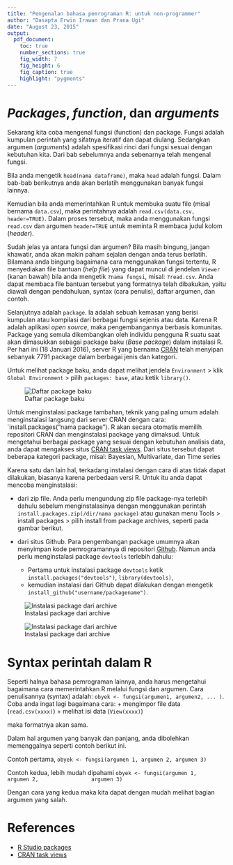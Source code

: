 ```yaml
---
title: "Pengenalan bahasa pemrograman R: untuk non-programmer"
author: "Dasapta Erwin Irawan dan Prana Ugi"
date: "August 23, 2015"
output:
  pdf_document:
    toc: true
    number_sections: true
    fig_width: 7
    fig_height: 6
    fig_caption: true
    highlight: "pygments"
---
```



# _Packages_, _function_, dan _arguments_ 

Sekarang kita coba mengenal fungsi (function) dan package. Fungsi adalah kumpulan perintah yang sifatnya iteratif dan dapat diulang. Sedangkan argumen (_arguments_) adalah spesifikasi rinci dari fungsi sesuai dengan kebutuhan kita. Dari bab sebelumnya anda sebenarnya telah mengenal fungsi.

Bila anda mengetik `head(nama dataframe)`, maka `head` adalah fungsi. Dalam bab-bab berikutnya anda akan berlatih menggunakan banyak fungsi lainnya.

Kemudian bila anda memerintahkan R untuk membuka suatu file (misal bernama `data.csv`), maka perintahnya adalah `read.csv(data.csv, header=TRUE)`. Dalam proses tersebut, maka anda menggunakan fungsi `read.csv` dan argumen `header=TRUE` untuk meminta R membaca judul kolom (_header_).

Sudah jelas ya antara fungsi dan argumen? Bila masih bingung, jangan khawatir, anda akan makin paham sejalan dengan anda terus berlatih. Bilamana anda bingung bagaimana cara menggunakan fungsi tertentu, R menyediakan file bantuan (_help file_) yang dapat muncul di jendelan `Viewer` (kanan bawah) bila anda mengetik `?nama fungsi`, misal: `?read.csv`. Anda dapat membaca file bantuan tersebut yang formatnya telah dibakukan, yaitu diawali dengan pendahuluan, syntax (cara penulis), daftar argumen, dan contoh.

Selanjutnya adalah `package`. Ia adalah sebuah kemasan yang berisi kumpulan atau kompilasi dari berbagai fungsi sejenis atau data. Karena R adalah aplikasi _open source_, maka pengembangannya berbasis komunitas. Package yang semula dikembangkan oleh individu pengguna R suatu saat akan dimasukkan sebagai package baku (_Base package_) dalam instalasi R. Per hari ini (18 Januari 2016), server R yang bernama [CRAN](http://cran.r-project.org) telah menyipan sebanyak 7791 package dalam berbagai jenis dan kategori.

Untuk melihat package baku, anda dapat melihat jendela `Environment` > klik `Global Environment` > pilih `packages: base`, atau ketik `library()`.

![Daftar package baku](~/Documents/2016/Github/Rforbeginners/tab-fig/listPackages.png)

Untuk menginstalasi package tambahan, teknik yang paling umum adalah menginstalasi langsung dari server CRAN dengan cara: `install.packages("nama package"). R akan secara otomatis memilih repositori CRAN dan menginstalasi package yang dimaksud. Untuk mengetahui berbagai package yang sesuai dengan kebutuhan analisis data, anda dapat mengakses situs [CRAN task views](https://cran.r-project.org/web/views/). Dari situs tersebut dapat beberapa kategori package, misal: Bayesian, Multivariate, dan Time series

Karena satu dan lain hal, terkadang instalasi dengan cara di atas tidak dapat dilakukan, biasanya karena perbedaan versi R. Untuk itu anda dapat mencoba menginstalasi:

+ dari zip file. Anda perlu mengundung zip file package-nya terlebih dahulu sebelum menginstalasinya dengan menggunakan perintah `install.packages.zip(/dir/nama package)` atau gunakan menu Tools > install packages > pilih install from package archives, seperti pada gambar berikut.

+ dari situs Github. Para pengembangan package umumnya akan menyimpan kode pemrogramannya di repositori [Github](www.github.com). Namun anda perlu menginstalasi package `devtools` terlebih dahulu:

    + Pertama untuk instalasi package `devtools` ketik `install.packages("devtools")`, `library(devtools)`, 
    + kemudian instalasi dari Github dapat dilakukan dengan mengetik `install_github("username/packagename")`. 

![Instalasi package dari archive](~/Documents/2016/Github/Rforbeginners/tab-fig/installPackage1.png)

![Instalasi package dari archive](~/Documents/2016/Github/Rforbeginners/tab-fig/installPackage2.png)


# Syntax perintah dalam R

Seperti halnya bahasa pemrograman lainnya, anda harus mengetahui bagaimana cara memerintahkan R melalui fungsi dan argumen. Cara penulisannya (syntax) adalah: `obyek <- fungsi(argumen1, argumen2, ... )`. Coba anda ingat lagi bagaimana cara:
+ mengimpor file data (`read.csv(xxxx)`)
+ melihat isi data (`View(xxxx)`)

maka formatnya akan sama.

Dalam hal argumen yang banyak dan panjang, anda dibolehkan memenggalnya seperti contoh berikut ini.

Contoh pertama,
`obyek <- fungsi(argumen 1, argumen 2, argumen 3)`

Contoh kedua, lebih mudah dipahami
`obyek <- fungsi(argumen 1,
                argumen 2,
                argumen 3)`
                
Dengan cara yang kedua maka kita dapat dengan mudah melihat bagian argumen yang salah.

# References

+ [R Studio packages](https://www.rstudio.com/products/rpackages/)
+ [CRAN task views](https://cran.r-project.org/web/views/)

